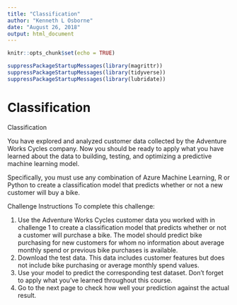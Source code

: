 ```yaml
---
title: "Classification"
author: "Kenneth L Osborne"
date: "August 26, 2018"
output: html_document
---
```


```r
knitr::opts_chunk$set(echo = TRUE)
```

```r
suppressPackageStartupMessages(library(magrittr))
suppressPackageStartupMessages(library(tidyverse))
suppressPackageStartupMessages(library(lubridate))
```

# Classification

Classification

You have explored and analyzed customer data collected by the Adventure Works Cycles company. Now you should be ready to apply what you have learned about the data to building, testing, and optimizing a predictive machine learning model.

Specifically, you must use any combination of Azure Machine Learning, R or Python to create a classification model that predicts whether or not a new customer will buy a bike.

Challenge Instructions
To complete this challenge:

1. Use the Adventure Works Cycles customer data you worked with in challenge 1 to create a classification model that predicts whether or not a customer will purchase a bike. The model should predict bike purchasing for new customers for whom no information about average monthly spend or previous bike purchases is available.
2. Download the test data. This data includes customer features but does not include bike purchasing or average monthly spend values.
3. Use your model to predict the corresponding test dataset. Don't forget to apply what you've learned throughout this course.
4. Go to the next page to check how well your prediction against the actual result.

